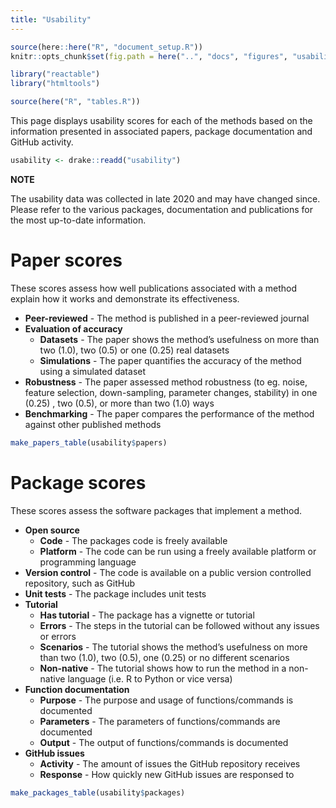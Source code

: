 ```yaml
---
title: "Usability"
---
```


```r
source(here::here("R", "document_setup.R"))
knitr::opts_chunk$set(fig.path = here("..", "docs", "figures", "usability"))
```

```r
library("reactable")
library("htmltools")
```

```r
source(here("R", "tables.R"))
```

This page displays usability scores for each of the methods based on the
information presented in associated papers, package documentation and GitHub
activity.

```r
usability <- drake::readd("usability")
```

:::: {.noticebox}
::: {.center}
**NOTE**
:::

The usability data was collected in late 2020 and may have changed since.
Please refer to the various packages, documentation and publications for the most up-to-date information.
::::

Paper scores
============

These scores assess how well publications associated with a method explain how it works and demonstrate its effectiveness.

* **Peer-reviewed** - The method is published in a peer-reviewed journal
* **Evaluation of accuracy**
  * **Datasets** - The paper shows the method's usefulness on more than two (1.0), two (0.5) or one (0.25) real datasets
  * **Simulations** - The paper quantifies the accuracy of the method using a simulated dataset
* **Robustness** - The paper assessed method robustness (to eg. noise, feature selection, down-sampling, parameter changes, stability) in one (0.25) , two (0.5), or more than two (1.0) ways
* **Benchmarking** - The paper compares the performance of the method against other published methods

```r
make_papers_table(usability$papers)
```

Package scores
==============

These scores assess the software packages that implement a method.

* **Open source**
  * **Code** - The packages code is freely available
  * **Platform** - The code can be run using a freely available platform or programming language
* **Version control** - The code is available on a public version controlled repository, such as GitHub
* **Unit tests** - The package includes unit tests
* **Tutorial**
  * **Has tutorial** - The package has a vignette or tutorial
  * **Errors** - The steps in the tutorial can be followed without any issues or errors
  * **Scenarios** - The tutorial shows the method's usefulness on more than two (1.0), two (0.5), one (0.25) or no different scenarios
  * **Non-native** - The tutorial shows how to run the method in a non-native language (i.e. R to Python or vice versa)
* **Function documentation**
  * **Purpose** - The purpose and usage of functions/commands is documented
  * **Parameters** - The parameters of functions/commands are documented
  * **Output** - The output of functions/commands is documented
* **GitHub issues**
  * **Activity** - The amount of issues the GitHub repository receives
  * **Response** - How quickly new GitHub issues are responsed to

```r
make_packages_table(usability$packages)
```
